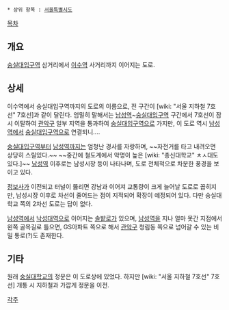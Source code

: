  * 상위 항목 : [[서울특별시도]]

{{{+1 舍堂路 / Sadang-ro }}}

[[목차]]

== 개요 ==
[[숭실대입구역]] 삼거리에서 [[이수역]] 사거리까지 이어지는 도로.

== 상세 ==
이수역에서 숭실대입구역까지의 도로의 이름으로, 전 구간이 [wiki: "서울 지하철 7호선" 7호선]과 같이 달린다. 엄밀히 말해서는 [[남성역]]~[[숭실대입구역]] 구간에서 7호선이 잠시 이탈하여 [[관악구]] 일부 지역을 통과하여 [[숭실대입구역]]으로 가지만, 이 도로 역시 [[남성역]]에서 [[숭실대입구역]]으로 연결되니....

[[숭실대입구역]]부터 [[남성역]]까지는 엄청난 경사를 자랑하며, ~~자전거를 타고 내려오면 상당히 스릴있다.~~ ~~중간에 철도계에서 악명이 높은 [wiki: "총신대학교" ㅊㅅ대도 있다.]~~ [[남성역]] 이후로는 남성시장 등이 나타나며, 도로 전체적으로 차분한 풍경을 보이고 있다.

[[국군정보사령부|정보사]]가 이전되고 터널이 뚫리면 강남과 이어져 교통량이 크게 늘어날 도로로 꼽히지만, 남성시장 이후로 차선이 줄어드는 점이 지적되어 확장이 예정되어 있다. 다만 숭실대학교 쪽의 2차선 도로는 답이 없다.

[[남성역]]에서 [[낙성대역]]으로 이어지는 [[솔밭로]]가 있으며, [[남성역]]을 지나 얼마 못간 지점에서 왼쪽 골목길로 틀으면, GS아파트 쪽으로 해서 [[관악구]] 청림동 쪽으로 넘어갈 수 있는 비밀 통로(?)도 존재한다.  

== 기타 ==
원래 [[숭실대학교]]의 정문은 이 도로상에 있었다. 하지만 [wiki: "서울 지하철 7호선" 7호선] 개통 시 지하철과 가깝게 정문을 이전. 

[[각주]]
